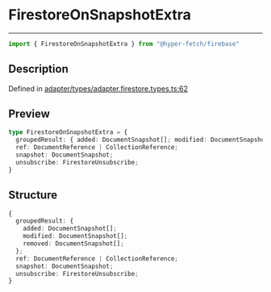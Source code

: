 

# FirestoreOnSnapshotExtra

<div class="api-docs__separator" data-reactroot="">

---

</div><div class="api-docs__import" data-reactroot="">

```ts
import { FirestoreOnSnapshotExtra } from "@hyper-fetch/firebase"
```

</div><div class="api-docs__section">

## Description

</div><div class="api-docs__description"><span class="api-docs__do-not-parse">



</span></div><p class="api-docs__definition">

Defined in [adapter/types/adapter.firestore.types.ts:62](https://github.com/BetterTyped/hyper-fetch/blob/cc329b91/packages/adapter-firebase/src/adapter/types/adapter.firestore.types.ts#L62)

</p><div class="api-docs__section">

## Preview

</div><div class="api-docs__preview type">

```ts
type FirestoreOnSnapshotExtra = {
  groupedResult: { added: DocumentSnapshot[]; modified: DocumentSnapshot[]; removed: DocumentSnapshot[] }; 
  ref: DocumentReference | CollectionReference; 
  snapshot: DocumentSnapshot; 
  unsubscribe: FirestoreUnsubscribe; 
}
```

</div><div class="api-docs__section">

## Structure

</div><div class="api-docs__returns">

```ts
{
  groupedResult: {
    added: DocumentSnapshot[];
    modified: DocumentSnapshot[];
    removed: DocumentSnapshot[];
  };
  ref: DocumentReference | CollectionReference;
  snapshot: DocumentSnapshot;
  unsubscribe: FirestoreUnsubscribe;
}
```

</div>